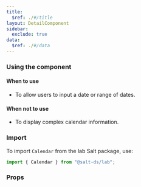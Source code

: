 ```yaml
---
title:
  $ref: ./#/title
layout: DetailComponent
sidebar:
  exclude: true
data:
  $ref: ./#/data
---
```


### Using the component

#### When to use

- To allow users to input a date or range of dates.

#### When not to use

- To display complex calendar information.

### Import

To import `Calendar` from the lab Salt package, use:

```js
import { Calendar } from "@salt-ds/lab";
```

### Props

<PropsTable packageName="lab" componentName="Calendar" />
